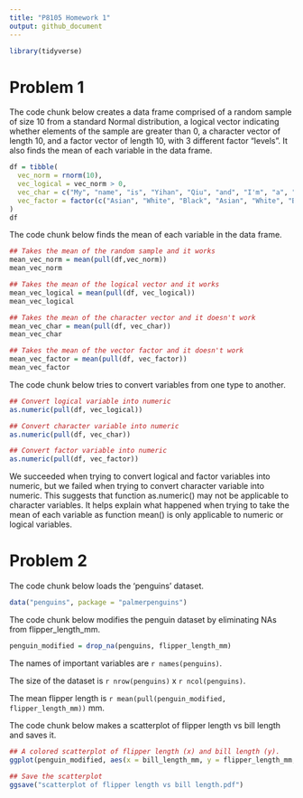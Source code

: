 ```yaml
---
title: "P8105 Homework 1"
output: github_document
---
```


```r
library(tidyverse)
```


# Problem 1

The code chunk below creates a data frame comprised of a random sample of size 10 from a standard Normal distribution, a logical vector indicating whether elements of the sample are greater than 0, a character vector of length 10, and a factor vector of length 10, with 3 different factor “levels”. It also finds the mean of each variable in the data frame.

```r
df = tibble(
  vec_norm = rnorm(10),
  vec_logical = vec_norm > 0,
  vec_char = c("My", "name", "is", "Yihan", "Qiu", "and", "I'm", "a", "graduate", "student"),
  vec_factor = factor(c("Asian", "White", "Black", "Asian", "White", "Black", "Asian", "White", "Black", "Asian"))
)
df
```

The code chunk below finds the mean of each variable in the data frame.

```r
## Takes the mean of the random sample and it works
mean_vec_norm = mean(pull(df,vec_norm))
mean_vec_norm

## Takes the mean of the logical vector and it works
mean_vec_logical = mean(pull(df, vec_logical))
mean_vec_logical

## Takes the mean of the character vector and it doesn't work
mean_vec_char = mean(pull(df, vec_char))
mean_vec_char

## Takes the mean of the vector factor and it doesn't work
mean_vec_factor = mean(pull(df, vec_factor))
mean_vec_factor
```

The code chunk below tries to convert variables from one type to another.

```r
## Convert logical variable into numeric
as.numeric(pull(df, vec_logical))

## Convert character variable into numeric
as.numeric(pull(df, vec_char))

## Convert factor variable into numeric
as.numeric(pull(df, vec_factor))
```

We succeeded when trying to convert logical and factor variables into numeric, but we failed when trying to convert character variable into numeric. This suggests that function as.numeric() may not be applicable to character variables. It helps explain what happened when trying to take the mean of each variable as function mean() is only applicable to numeric or logical variables.


# Problem 2

The code chunk below loads the 'penguins' dataset.

```r
data("penguins", package = "palmerpenguins")
```

The code chunk below modifies the penguin dataset by eliminating NAs from
flipper_length_mm.

```r
penguin_modified = drop_na(penguins, flipper_length_mm)
```

The names of important variables are `r names(penguins)`.

The size of the dataset is `r nrow(penguins)` x `r ncol(penguins)`.

The mean flipper length is `r mean(pull(penguin_modified, flipper_length_mm))` mm.


The code chunk below makes a scatterplot of flipper length vs bill length and saves it.

```r
## A colored scatterplot of flipper length (x) and bill length (y).
ggplot(penguin_modified, aes(x = bill_length_mm, y = flipper_length_mm, color = species)) + geom_point()

## Save the scatterplot
ggsave("scatterplot of flipper length vs bill length.pdf")
```

